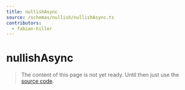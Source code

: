 ```yaml
---
title: nullishAsync
source: /schemas/nullish/nullishAsync.ts
contributors:
  - fabian-hiller
---
```


# nullishAsync

> The content of this page is not yet ready. Until then just use the [source code](https://github.com/fabian-hiller/valibot/blob/main/library/src/schemas/nullish/nullishAsync.ts).
